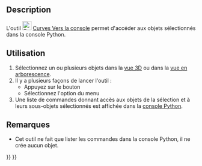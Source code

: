 <languages/>

{{Docnav/fr
|[[Curves_PasteSVG/fr|Coller une image SVG]]
|[[Curves_AdjacentFaces/fr|Faces adjacentes]]
|[[Curves_Workbench/fr|Atelier Curves]]
|IconL=Curves_PasteSVG.svg
|IconR=Curves_AdjacentFaces.svg
|IconC=Curves_workbench_icon.svg
}}

{{GuiCommand/fr
|Name=Curves ToConsole
|Name/fr=Curves Vers la console
|MenuLocation=Misc. → Objects to Console
|Workbenches=[[Curves_Workbench/fr|Curves]]
}}

==Description==

L'outil [[Image:Curves_ToConsole.svg|24px]] [[Curves_ToConsole/fr|Curves Vers la console]] permet d'accéder aux objets sélectionnés dans la console Python.

<span id="Usage"></span>
==Utilisation==

# Sélectionnez un ou plusieurs objets dans la [[3D_view/fr|vue 3D]] ou dans la [[Tree_view/fr|vue en arborescence]].
# Il y a plusieurs façons de lancer l'outil :
#* Appuyez sur le bouton {{Button|[[Image:Curves_ToConsole.svg|16px]] [[Curves_ToConsole/fr|Objects to Console]]}}
#* Sélectionnez l'option {{MenuCommand|Misc. → [[Image:Curves_ToConsole.svg|16px]] Objects to Console}} du menu
# Une liste de commandes donnant accès aux objets de la sélection et à leurs sous-objets sélectionnés est affichée dans la [[Python_console/fr|console Python]].

<span id="Notes"></span>
==Remarques==

* Cet outil ne fait que lister les commandes dans la console Python, il ne crée aucun objet.


{{Docnav/fr
|[[Curves_PasteSVG/fr|Coller une image SVG]]
|[[Curves_AdjacentFaces/fr|Faces adjacentes]]
|[[Curves_Workbench/fr|Atelier Curves]]
|IconL=Curves_PasteSVG.svg
|IconR=Curves_AdjacentFaces.svg
|IconC=Curves_workbench_icon.svg
}}

{{Curves Tools navi{{#translation:}}}}
{{Userdocnavi{{#translation:}}}}